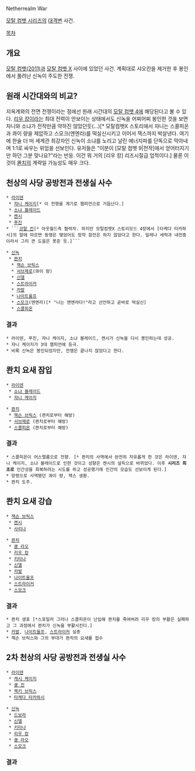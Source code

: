 Netherrealm War

[[모탈 컴뱃 시리즈]]의 [[대격변]] 사건.

[[목차]]
== 개요 ==
[[모탈 컴뱃(2011)]]과 [[모탈 컴뱃 X]] 사이에 있었던 사건. 계획대로 샤오칸을 제거한 후 봉인에서 풀려난 신녹이 주도한 전쟁. 


== 원래 시간대와의 비교? ==
지옥계와의 전면 전쟁이라는 점에선 원래 시간대의 [[모탈 컴뱃 4]]에 해당된다고 볼 수 있다.  [[리우 캉]]이라는 최대 전력이 안보이는 상태에서도 신녹을 어찌어찌 봉인한 것을 보면 쟈니와 소냐가 전작만큼 약하진 않았던듯(...)[* 모탈컴뱃X 스토리에서 쟈니는 스콜피온과 콰이 량을 제압하고 스모크(엔엔라)를 떡실신시키고 이어서 잭스까지 박살낸다. 여기에 한술 더 떠 세계관 최강자인 신녹이 소냐를 노리고 날린 에너지파를 단독으로 막아내며 1:1로 싸우는 위엄을 선보인다. 유저들은 "이분이 [모탈 컴뱃 9|전작]에서 얻어터지기만 하던 그분 맞나요?"라는 반응. 이건 뭐 거의 [리우 캉] 리즈시절급 업적이다.]  물론 이것이 [[콴치]]의 계략일 가능성도 매우 크다.  

== 천상의 사당 공방전과 전생실 사수 ==
 * [[라이덴(모탈 컴뱃)|라이덴]]
  * [[쟈니 케이지]][* 이 전쟁을 계기로 챔피언으로 거듭난다.]
  * [[소냐 블레이드]]
  * [[켄시]]
  * [[푸진]]
 * ```[[코탈 칸]][* 아웃월드측 협력자. 하지만 모탈컴뱃X 스토리모드 4장에서 [타케다 타카하시]의 말에 따르면 동맹은 맺었어도 정작 참전은 하지 않았다고 한다. 밀레나 세력과 내전중이라서 그리 큰 도움은 못준 듯.]```


 * [[신녹]]
  * [[콴치]]
   * [[잭슨 브릭스]]
   * [[서브제로]](콰이 량)
   * [[신델]]
   * [[스트라이커]]
   * [[카발]]
   * [[나이트울프]]
   * [[스모크]](엔엔라)[* "나는 엔엔라다!"라고 선언하고 곧바로 떡실신]
   * [[스콜피온(모탈컴뱃)|스콜피온]]

=== 결과 ===
 * 라이덴, 푸진, 쟈니 케이지, 소냐 블레이드, 켄시가 신녹을 다시 봉인하는데 성공.
 * 쟈니 케이지가 3대 챔피언에 등극. 
 * 비록 신녹은 봉인되었지만, 전쟁은 끝나지 않았다고 한다. 

== 콴치 요새 잠입 ==
 * [[라이덴(모탈 컴뱃)|라이덴]]
  * [[소냐 블레이드]]
  * [[쟈니 케이지]]

 * [[콴치]]
  * [[잭슨 브릭스]] (콴치로부터 해방)
  * [[서브제로]] (콴치로부터 해방)
  * [[스콜피온(모탈컴뱃)|스콜피온]] (콴치로부터 해방)

=== 결과 ===
 * 스콜피온이 어스렐름으로 전향. [* 콴치의 사역에서 완전히 자유롭게 한 것은 라이덴, 쟈니 케이지, 소냐 블레이드로 인한 것이고 성향은 켄시의 설득으로 바뀌었다. 이후 '''시리즈 최초로''' 인간성을 회복하려는 시도를 하고 성공했기에 인간의 모습도 선보이게 된다.]
 * 망령으로 사역됐던 콰이 량, 잭스 생환.
 * 콴치 도주.
== 콴치 요새 강습 ==
 * [[잭슨 브릭스]]
  * [[켄시]]
  * [[사리나]]

 * [[콴치]]
  * [[쿵 라오]]
  * [[리우 캉]]
  * [[키타나]]
  * [[신델]]
  * [[카발]]
  * [[나이트울프]]
  * [[스트라이커]]
  * [[스모크]]

=== 결과 ===
 * 콴치 생포 [*스포일러 그러나 스콜피온이 난입해 콴치를 죽여버려 리우 캉의 부활은 실패하고 그 과정에서 콴치가 신녹을 부활시킨다.]
 * [[카발]], [[나이트울프]], [[스트라이커]] 실종
 * 잭슨 브릭스와 그의 부대가 콴치의 요새를 접수
== 2차 천상의 사당 공방전과 전생실 사수 ==
 * [[라이덴(모탈 컴뱃)|라이덴]]
  * [[캐시 케이지]]
  * [[쿵 진]]
  * [[잭키 브릭스]]
  * [[타케다 타카하시]]

 * [[신녹]]
  * [[드보라]]
  * [[신델]]
  * [[키타나]]
  * [[리우 캉]]
  * [[쿵 라오]]
  * [[스모크]]

=== 결과 ===
